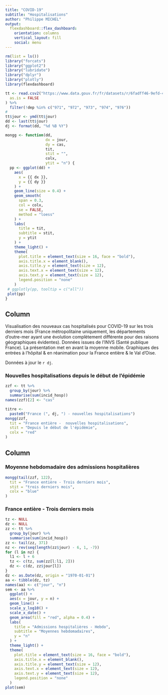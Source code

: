 ```yaml
---
title: "COVID-19"
subtitle: "Hospitalisations"
author: "Philippe MICHEL"
output: 
  flexdashboard::flex_dashboard:
    orientation: columns
    vertical_layout: fill
    social: menu
---
```


```r
rm(list = ls())
library("forcats")
library("ggplot2")
library("lubridate")
library("dplyr")
library("plotly")
library(flexdashboard)
```


```r
tt <- read.csv2("https://www.data.gouv.fr/fr/datasets/r/6fadff46-9efd-4c53-942a-54aca783c30c",
  as.is = FALSE
) %>%
  filter(!dep %in% c("971", "972", "973", "974", "976"))
#
tt$jour <- ymd(tt$jour)
dd <- last(tt$jour)
dj <- format(dd, "%d %B %Y")
```

```r
mongg <- function(dd,
                  dx = jour,
                  dy = cas,
                  tit,
                  stit = "",
                  colx,
                  ytit = "n") {
  pp <- ggplot(dd) +
    aes(
      x = {{ dx }},
      y = {{ dy }}
    ) +
    geom_line(size = 0.4) +
    geom_smooth(
      span = 0.3,
      col = colx,
      se = FALSE,
      method = "loess"
    ) +
    labs(
      title = tit,
      subtitle = stit,
      y = ytit
    ) +
    theme_light() +
    theme(
      plot.title = element_text(size = 16, face = "bold"),
      axis.title.x = element_blank(),
      axis.title.y = element_text(size = 12),
      axis.text.x = element_text(size = 12),
      axis.text.y = element_text(size = 12),
      legend.position = "none"
    )
 # ggplotly(pp, tooltip = c("all"))
 plot(pp)
}
```

Column {data-width=500}
-----------------------------------------------------------------------

Visualisation des nouveaux cas hospitalisés pour COVID-19 sur les trois derniers mois (France métropolitaine uniquement, les départements d'outre-mer ayant une évolution complètement différente pour des raisons géographiques évidentes). Données issues de l'INVS (Santé publique France). La présentation met en avant la moyenne mobile. Graphiques des entrées à l'hôpital & en réanimation pour la France entière & le Val d'Oise.

Données à jour le `r dj`.

### Nouvelles hospitalisations depuis le début de l'épidémie

```r
zzf <- tt %>%
  group_by(jour) %>%
  summarise(sum(incid_hosp))
names(zzf)[2] <- "cas"

titre <-
  paste0("France (", dj, ") - nouvelles hospitalisations")
mongg(zzf,
  tit = "France entière -  nouvelles hospitalisations",
  stit = "Depuis le début de l'épidémie",
  colx = "red"
)
```


Column {data-width=500}
-----------------------------------------------------------------------

### Moyenne hebdomadaire des admissions hospitalières

```r

mongg(tail(zzf, 122),
  tit = "France entière - Trois derniers mois",
  stit = "trois derniers mois",
  colx = "blue"
)

```

### France entière - Trois derniers mois


```r
tz <- NULL
dz <- NULL
zz <- tt %>%
  group_by(jour) %>%
  summarise(sum(incid_hosp))
zz <- tail(zz, 371)
nz <- rev(seq(length(zz$jour) - 6, 1, -7))
for (l in nz) {
  l1 <- l + 6
  tz <- c(tz, sum(zz[l:l1, 2]))
  dz <- c(dz, zz$jour[l])
}
dz <- as.Date(dz, origin = "1970-01-01")
aa <- tibble(dz, tz)
names(aa) <- c("jour", "n")
sem <- aa %>%
  ggplot() +
  aes(x = jour, y = n) +
  geom_line() +
  scale_y_log10() +
  scale_x_date() +
  geom_area(fill = "red", alpha = 0.4) +
  labs(
    title = "Admissions hospitalières - Hebdo",
    subtitle = "Moyennes hebdomadaires",
    y = "n"
  ) +
  theme_light() +
  theme(
    plot.title = element_text(size = 16, face = "bold"),
    axis.title.x = element_blank(),
    axis.title.y = element_text(size = 12),
    axis.text.x = element_text(size = 12),
    axis.text.y = element_text(size = 12),
    legend.position = "none"
  )
plot(sem)
```

